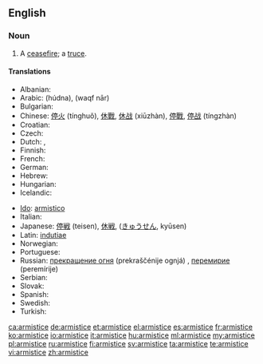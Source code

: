 ==English==

===Noun===
{{en-noun}}

# A [[ceasefire]]; a [[truce]].

====Translations====
{{trans-top|ceasefire, a truce.}}
* Albanian: {{t+|sq|armëpushim|xs=Albanian}} {{g|Albanian}}
* Arabic: {{Arab|[[هدنة]]}} (húdna), {{Arab|[[وقف نار]]}} (waqf nār)
* Bulgarian: {{t+|bg|примирие|n}}
* Chinese: [[停火]] (tínghuǒ), [[休戰]], [[休战]] (xiūzhàn), [[停戰]], [[停战]] (tíngzhàn)
* Croatian: {{t-|hr|primirje|n}}
* Czech: {{t-|cs|příměří|n}}
* Dutch: {{t-|nl|wapenstilstand|m}}, {{t+|nl|staakt-het-vuren|n}}
* Finnish: {{t+|fi|aselepo}}
* French: {{t+|fr|armistice|m}}
* German: {{t+|de|Waffenstillstand|m}}
* Hebrew: {{t+|he|שביתת נשק|tr=sh"vitat neshek}}
* Hungarian: {{t+|hu|fegyverszünet}}
* Icelandic: {{t-|is|vopnahlé|n}}
{{trans-mid}}
* [[Ido]]: [[armistico]]
* Italian: {{t-|it|armistizio|m}}
* Japanese: [[停戦]] (teisen), [[休戦]], ([[きゅうせん]], kyūsen)
* Latin: [[indutiae]] {{f|p}}
* Norwegian: {{t|no|våpenhvile|m}}
* Portuguese: {{t+|pt|armistício|m}}
* Russian: [[прекращение огня]] (prekraščénije ognjá) {{n}}, [[перемирие]] (peremírije) {{n}}
* Serbian: {{t-|sr|primirje|n}}
* Slovak: {{t-|sk|prímerie|n}}
* Spanish: {{t+|es|armisticio|m}}
* Swedish: {{t|sv|vapenvila|c}}
* Turkish: {{t+|tr|ateşkes|m}}
{{trans-bottom}}

[[ca:armistice]]
[[de:armistice]]
[[et:armistice]]
[[el:armistice]]
[[es:armistice]]
[[fr:armistice]]
[[ko:armistice]]
[[io:armistice]]
[[it:armistice]]
[[hu:armistice]]
[[ml:armistice]]
[[my:armistice]]
[[pl:armistice]]
[[ru:armistice]]
[[fi:armistice]]
[[sv:armistice]]
[[ta:armistice]]
[[te:armistice]]
[[vi:armistice]]
[[zh:armistice]]